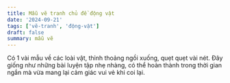 ```yaml
---
title: Mẫu vẽ tranh chủ đề động vật 
date: '2024-09-21'
tags: ['vẽ-tranh', 'động-vật']
draft: false
summary: mẫu vẽ
---
```


Có 1 vài mẫu về các loài vật, thỉnh thoảng ngồi xuống, quẹt quẹt vài nét. Đây giống như những bài luyện tập nhẹ nhàng, có thể hoàn thành trong thời gian ngắn mà vừa mang lại cảm giác vui vẻ khi coi lại.

<div className="not-prose sm:mx-4">
  <EmblaCarousel options={optionsCarousel}>
    <EmblaCarouselItem slide="/static/images/617fae9e-6ddf-401f-a5d7-2bced54182e0/IMG_0837.webp" alt="Ngựa vằn" />
    <EmblaCarouselItem slide="/static/images/617fae9e-6ddf-401f-a5d7-2bced54182e0/IMG_0838.webp" alt="gấu trúc " />
    <EmblaCarouselItem slide="/static/images/617fae9e-6ddf-401f-a5d7-2bced54182e0/IMG_0839.webp" alt="dê núi" />
    <EmblaCarouselItem slide="/static/images/617fae9e-6ddf-401f-a5d7-2bced54182e0/IMG_0840.webp" alt="hươu cao cổ" />
    <EmblaCarouselItem slide="/static/images/617fae9e-6ddf-401f-a5d7-2bced54182e0/IMG_0841.webp" alt="tê giác" />
    <EmblaCarouselItem slide="/static/images/617fae9e-6ddf-401f-a5d7-2bced54182e0/IMG_0842.webp" alt="ngựa vằn" />
  </EmblaCarousel>
</div>

&nbsp;

<div className="not-prose sm:mx-4">
  <EmblaCarousel options={optionsCarousel}>
    <EmblaCarouselItem slide="/static/images/617fae9e-6ddf-401f-a5d7-2bced54182e0/IMG_1051.webp" alt="ngựa vằn" />
    <EmblaCarouselItem slide="/static/images/617fae9e-6ddf-401f-a5d7-2bced54182e0/IMG_1052.webp" alt="gấu trúc" />
    <EmblaCarouselItem slide="/static/images/617fae9e-6ddf-401f-a5d7-2bced54182e0/IMG_1074.webp" alt="dê núi" />
  </EmblaCarousel>
</div>